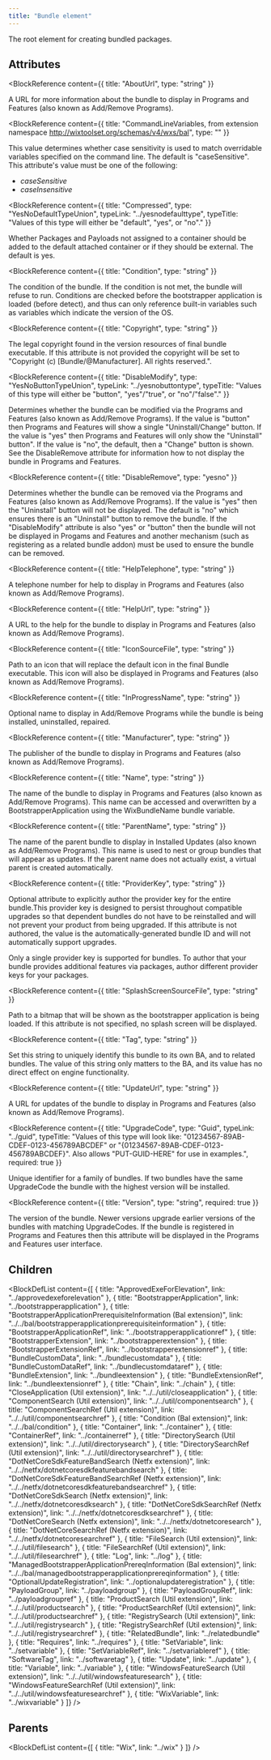 ```yaml
---
title: "Bundle element"
---
```



The root element for creating bundled packages.


## Attributes

<BlockWrapper>

  <BlockReference
    content={{
      title: "AboutUrl",
      type: "string"
    }}
  >
  A URL for more information about the bundle to display in Programs and Features (also
   known as Add/Remove Programs).
  </BlockReference>

  <BlockReference
    content={{
      title: "CommandLineVariables, from extension namespace http://wixtoolset.org/schemas/v4/wxs/bal",
      type: ""
    }}
  >
  This value determines whether case sensitivity is used to match overridable variables specified on the command line. The default is "caseSensitive". This attribute's value must be one of the following:
  - *caseSensitive*
  - *caseInsensitive*
  </BlockReference>

  <BlockReference
    content={{
      title: "Compressed",
      type: "YesNoDefaultTypeUnion",
      typeLink: "../yesnodefaulttype",
      typeTitle: "Values of this type will either be \"default\", \"yes\", or \"no\"."
    }}
  >
  Whether Packages and Payloads not assigned to a container should be added to the default attached container or if they should be external. The default is yes.
  </BlockReference>

  <BlockReference
    content={{
      title: "Condition",
      type: "string"
    }}
  >
  The condition of the bundle. If the condition is not met, the bundle will
   refuse to run. Conditions are checked before the bootstrapper application is loaded
   (before detect), and thus can only reference built-in variables such as
   variables which indicate the version of the OS.
  </BlockReference>

  <BlockReference
    content={{
      title: "Copyright",
      type: "string"
    }}
  >
  The legal copyright found in the version resources of final bundle executable. If
   this attribute is not provided the copyright will be set to "Copyright (c) [Bundle/@Manufacturer]. All rights reserved.".
  </BlockReference>

  <BlockReference
    content={{
      title: "DisableModify",
      type: "YesNoButtonTypeUnion",
      typeLink: "../yesnobuttontype",
      typeTitle: "Values of this type will either be \"button\", \"yes\"/\"true\", or \"no\"/\"false\"."
    }}
  >
  Determines whether the bundle can be modified via the Programs and Features (also known as
   Add/Remove Programs). If the value is "button" then Programs and Features will show a single
   "Uninstall/Change" button. If the value is "yes" then Programs and Features will only show
   the "Uninstall" button". If the value is "no", the default, then a "Change" button is shown.
   See the DisableRemove attribute for information how to not display the bundle in Programs
   and Features.
  </BlockReference>

  <BlockReference
    content={{
      title: "DisableRemove",
      type: "yesno"
    }}
  >
  Determines whether the bundle can be removed via the Programs and Features (also
   known as Add/Remove Programs). If the value is "yes" then the "Uninstall" button will
   not be displayed. The default is "no" which ensures there is an "Uninstall" button to
   remove the bundle. If the "DisableModify" attribute is also "yes" or "button" then the
   bundle will not be displayed in Progams and Features and another mechanism (such as
   registering as a related bundle addon) must be used to ensure the bundle can be removed.
  </BlockReference>

  <BlockReference
    content={{
      title: "HelpTelephone",
      type: "string"
    }}
  >
  A telephone number for help to display in Programs and Features (also known as
   Add/Remove Programs).
  </BlockReference>

  <BlockReference
    content={{
      title: "HelpUrl",
      type: "string"
    }}
  >
  A URL to the help for the bundle to display in Programs and Features (also known as
   Add/Remove Programs).
  </BlockReference>

  <BlockReference
    content={{
      title: "IconSourceFile",
      type: "string"
    }}
  >
  Path to an icon that will replace the default icon in the final Bundle executable.
   This icon will also be displayed in Programs and Features (also known as Add/Remove
   Programs).
  </BlockReference>

  <BlockReference
    content={{
      title: "InProgressName",
      type: "string"
    }}
  >
  Optional name to display in Add/Remove Programs while the bundle is being installed, uninstalled, repaired.
  </BlockReference>

  <BlockReference
    content={{
      title: "Manufacturer",
      type: "string"
    }}
  >
  The publisher of the bundle to display in Programs and Features (also known as
   Add/Remove Programs).
  </BlockReference>

  <BlockReference
    content={{
      title: "Name",
      type: "string"
    }}
  >
  The name of the bundle to display in Programs and Features (also known as Add/Remove
   Programs). This name can be accessed and overwritten by a BootstrapperApplication
   using the WixBundleName bundle variable.
  </BlockReference>

  <BlockReference
    content={{
      title: "ParentName",
      type: "string"
    }}
  >
  The name of the parent bundle to display in Installed Updates (also known as Add/Remove
   Programs). This name is used to nest or group bundles that will appear as updates.
   If the parent name does not actually exist, a virtual parent is created automatically.
  </BlockReference>

  <BlockReference
    content={{
      title: "ProviderKey",
      type: "string"
    }}
  >
  Optional attribute to explicitly author the provider key for the entire bundle.This provider key is designed to persist throughout compatible upgrades so that dependent bundles do not have to be reinstalled
   and will not prevent your product from being upgraded. If this attribute is not authored, the value is the
   automatically-generated bundle ID and will not automatically support upgrades.
  
  Only a single provider key is supported for bundles. To author that your bundle provides additional features via
   packages, author different provider keys for your packages.
  
  
  </BlockReference>

  <BlockReference
    content={{
      title: "SplashScreenSourceFile",
      type: "string"
    }}
  >
  Path to a bitmap that will be shown as the bootstrapper application is being loaded. If this attribute is not specified, no splash screen will be displayed.
  </BlockReference>

  <BlockReference
    content={{
      title: "Tag",
      type: "string"
    }}
  >
  Set this string to uniquely identify this bundle to its own BA, and to related bundles. The value of this string only matters to the BA, and its value has no direct effect on engine functionality.
  </BlockReference>

  <BlockReference
    content={{
      title: "UpdateUrl",
      type: "string"
    }}
  >
  A URL for updates of the bundle to display in Programs and Features (also
   known as Add/Remove Programs).
  </BlockReference>

  <BlockReference
    content={{
      title: "UpgradeCode",
      type: "Guid",
      typeLink: "../guid",
      typeTitle: "Values of this type will look like: \"01234567-89AB-CDEF-0123-456789ABCDEF\" or \"{01234567-89AB-CDEF-0123-456789ABCDEF}\". Also allows \"PUT-GUID-HERE\" for use in examples.",
      required: true
    }}
  >
  Unique identifier for a family of bundles. If two bundles have the same UpgradeCode the
   bundle with the highest version will be installed.
  </BlockReference>

  <BlockReference
    content={{
      title: "Version",
      type: "string",
      required: true
    }}
  >
  The version of the bundle. Newer versions upgrade earlier versions of the bundles
   with matching UpgradeCodes. If the bundle is registered in Programs and Features
   then this attribute will be displayed in the Programs and Features user interface.
  </BlockReference>

</BlockWrapper>

## Children

<BlockDefList content={[
    {
      title: "ApprovedExeForElevation",
      link: "../approvedexeforelevation"
    },
    {
      title: "BootstrapperApplication",
      link: "../bootstrapperapplication"
    },
    {
      title: "BootstrapperApplicationPrerequisiteInformation (Bal extension)",
      link: "../../bal/bootstrapperapplicationprerequisiteinformation"
    },
    {
      title: "BootstrapperApplicationRef",
      link: "../bootstrapperapplicationref"
    },
    {
      title: "BootstrapperExtension",
      link: "../bootstrapperextension"
    },
    {
      title: "BootstrapperExtensionRef",
      link: "../bootstrapperextensionref"
    },
    {
      title: "BundleCustomData",
      link: "../bundlecustomdata"
    },
    {
      title: "BundleCustomDataRef",
      link: "../bundlecustomdataref"
    },
    {
      title: "BundleExtension",
      link: "../bundleextension"
    },
    {
      title: "BundleExtensionRef",
      link: "../bundleextensionref"
    },
    {
      title: "Chain",
      link: "../chain"
    },
    {
      title: "CloseApplication (Util extension)",
      link: "../../util/closeapplication"
    },
    {
      title: "ComponentSearch (Util extension)",
      link: "../../util/componentsearch"
    },
    {
      title: "ComponentSearchRef (Util extension)",
      link: "../../util/componentsearchref"
    },
    {
      title: "Condition (Bal extension)",
      link: "../../bal/condition"
    },
    {
      title: "Container",
      link: "../container"
    },
    {
      title: "ContainerRef",
      link: "../containerref"
    },
    {
      title: "DirectorySearch (Util extension)",
      link: "../../util/directorysearch"
    },
    {
      title: "DirectorySearchRef (Util extension)",
      link: "../../util/directorysearchref"
    },
    {
      title: "DotNetCoreSdkFeatureBandSearch (Netfx extension)",
      link: "../../netfx/dotnetcoresdkfeaturebandsearch"
    },
    {
      title: "DotNetCoreSdkFeatureBandSearchRef (Netfx extension)",
      link: "../../netfx/dotnetcoresdkfeaturebandsearchref"
    },
    {
      title: "DotNetCoreSdkSearch (Netfx extension)",
      link: "../../netfx/dotnetcoresdksearch"
    },
    {
      title: "DotNetCoreSdkSearchRef (Netfx extension)",
      link: "../../netfx/dotnetcoresdksearchref"
    },
    {
      title: "DotNetCoreSearch (Netfx extension)",
      link: "../../netfx/dotnetcoresearch"
    },
    {
      title: "DotNetCoreSearchRef (Netfx extension)",
      link: "../../netfx/dotnetcoresearchref"
    },
    {
      title: "FileSearch (Util extension)",
      link: "../../util/filesearch"
    },
    {
      title: "FileSearchRef (Util extension)",
      link: "../../util/filesearchref"
    },
    {
      title: "Log",
      link: "../log"
    },
    {
      title: "ManagedBootstrapperApplicationPrereqInformation (Bal extension)",
      link: "../../bal/managedbootstrapperapplicationprereqinformation"
    },
    {
      title: "OptionalUpdateRegistration",
      link: "../optionalupdateregistration"
    },
    {
      title: "PayloadGroup",
      link: "../payloadgroup"
    },
    {
      title: "PayloadGroupRef",
      link: "../payloadgroupref"
    },
    {
      title: "ProductSearch (Util extension)",
      link: "../../util/productsearch"
    },
    {
      title: "ProductSearchRef (Util extension)",
      link: "../../util/productsearchref"
    },
    {
      title: "RegistrySearch (Util extension)",
      link: "../../util/registrysearch"
    },
    {
      title: "RegistrySearchRef (Util extension)",
      link: "../../util/registrysearchref"
    },
    {
      title: "RelatedBundle",
      link: "../relatedbundle"
    },
    {
      title: "Requires",
      link: "../requires"
    },
    {
      title: "SetVariable",
      link: "../setvariable"
    },
    {
      title: "SetVariableRef",
      link: "../setvariableref"
    },
    {
      title: "SoftwareTag",
      link: "../softwaretag"
    },
    {
      title: "Update",
      link: "../update"
    },
    {
      title: "Variable",
      link: "../variable"
    },
    {
      title: "WindowsFeatureSearch (Util extension)",
      link: "../../util/windowsfeaturesearch"
    },
    {
      title: "WindowsFeatureSearchRef (Util extension)",
      link: "../../util/windowsfeaturesearchref"
    },
    {
      title: "WixVariable",
      link: "../wixvariable"
    }
  ]}
/>

## Parents

<BlockDefList content={[
    {
      title: "Wix",
      link: "../wix"
    }
  ]}
/>